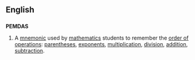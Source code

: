 ==English==

==={{initialism}}===
'''PEMDAS'''

# A [[mnemonic]] used by [[mathematics]] students to remember the [[order of operations]]: [[parentheses]], [[exponent]]s, [[multiplication]], [[division]], [[addition]], [[subtraction]].